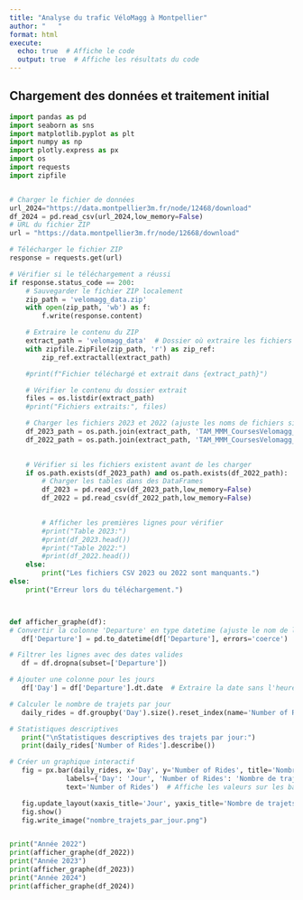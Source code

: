 ---
title: "Analyse du trafic VéloMagg à Montpellier"
author: "   "
format: html
execute:
  echo: true  # Affiche le code
  output: true  # Affiche les résultats du code
---


## Chargement des données et traitement initial

```{python}
import pandas as pd
import seaborn as sns
import matplotlib.pyplot as plt
import numpy as np
import plotly.express as px
import os
import requests
import zipfile


# Charger le fichier de données
url_2024="https://data.montpellier3m.fr/node/12468/download"
df_2024 = pd.read_csv(url_2024,low_memory=False)
# URL du fichier ZIP
url = "https://data.montpellier3m.fr/node/12668/download"

# Télécharger le fichier ZIP
response = requests.get(url)

# Vérifier si le téléchargement a réussi
if response.status_code == 200:
    # Sauvegarder le fichier ZIP localement
    zip_path = 'velomagg_data.zip'
    with open(zip_path, 'wb') as f:
        f.write(response.content)

    # Extraire le contenu du ZIP
    extract_path = 'velomagg_data'  # Dossier où extraire les fichiers
    with zipfile.ZipFile(zip_path, 'r') as zip_ref:
        zip_ref.extractall(extract_path)

    #print(f"Fichier téléchargé et extrait dans {extract_path}")

    # Vérifier le contenu du dossier extrait
    files = os.listdir(extract_path)
    #print("Fichiers extraits:", files)

    # Charger les fichiers 2023 et 2022 (ajuste les noms de fichiers si nécessaire)
    df_2023_path = os.path.join(extract_path, 'TAM_MMM_CoursesVelomagg_2023.csv')
    df_2022_path = os.path.join(extract_path, 'TAM_MMM_CoursesVelomagg_2022.csv')
   

    # Vérifier si les fichiers existent avant de les charger
    if os.path.exists(df_2023_path) and os.path.exists(df_2022_path):
        # Charger les tables dans des DataFrames
        df_2023 = pd.read_csv(df_2023_path,low_memory=False)
        df_2022 = pd.read_csv(df_2022_path,low_memory=False)
        

        # Afficher les premières lignes pour vérifier
        #print("Table 2023:")
        #print(df_2023.head())
        #print("Table 2022:")
        #print(df_2022.head())
    else:
        print("Les fichiers CSV 2023 ou 2022 sont manquants.")
else:
    print("Erreur lors du téléchargement.")



def afficher_graphe(df):
# Convertir la colonne 'Departure' en type datetime (ajuste le nom de la colonne si nécessaire)
   df['Departure'] = pd.to_datetime(df['Departure'], errors='coerce')

# Filtrer les lignes avec des dates valides
   df = df.dropna(subset=['Departure'])

# Ajouter une colonne pour les jours
   df['Day'] = df['Departure'].dt.date  # Extraire la date sans l'heure

# Calculer le nombre de trajets par jour
   daily_rides = df.groupby('Day').size().reset_index(name='Number of Rides')

# Statistiques descriptives
   print("\nStatistiques descriptives des trajets par jour:")
   print(daily_rides['Number of Rides'].describe())

# Créer un graphique interactif
   fig = px.bar(daily_rides, x='Day', y='Number of Rides', title='Nombre total de trajets par jour',
              labels={'Day': 'Jour', 'Number of Rides': 'Nombre de trajets'},
              text='Number of Rides')  # Affiche les valeurs sur les barres

   fig.update_layout(xaxis_title='Jour', yaxis_title='Nombre de trajets', showlegend=False)
   fig.show()
   fig.write_image("nombre_trajets_par_jour.png")


print("Année 2022")
print(afficher_graphe(df_2022))
print("Année 2023")
print(afficher_graphe(df_2023))
print("Année 2024")
print(afficher_graphe(df_2024))
```
